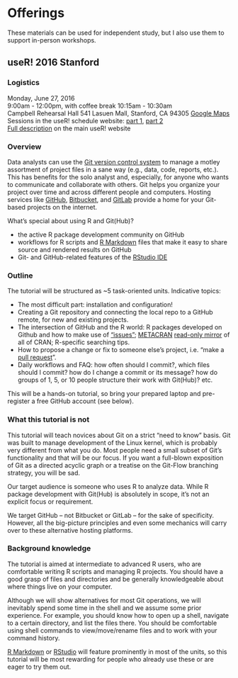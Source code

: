 # Offerings {#offer}

These materials can be used for independent study, but I also use them to support in-person workshops.

## useR! 2016 Stanford

### Logistics

Monday, June 27, 2016  
9:00am - 12:00pm, with coffee break 10:15am - 10:30am  
Campbell Rehearsal Hall 541 Lasuen Mall, Stanford, CA 94305 [Google Maps](https://www.google.com/maps/place/37%C2%B025'25.5%22N+122%C2%B010'10.0%22W/@37.4237529,-122.1716343,17z/data=!3m1!4b1!4m5!3m4!1s0x0:0x0!8m2!3d37.4237529!4d-122.1694456?hl=en)  
Sessions in the useR! schedule website: [part 1](http://schedule.user2016.org/event/7Bad/using-git-and-github-with-r-rstudio-and-r-markdown-part-1), [part 2](http://schedule.user2016.org/event/7Bav/using-git-and-github-with-r-rstudio-and-r-markdown-part-2)  
[Full description](http://user2016.org/tutorials/01.html) on the main useR! website  

### Overview

Data analysts can use the [Git version control system](https://git-scm.com) to manage a motley assortment of project files in a sane way (e.g., data, code, reports, etc.). This has benefits for the solo analyst and, especially, for anyone who wants to communicate and collaborate with others. Git helps you organize your project over time and across different people and computers. Hosting services like [GitHub](https://github.com), [Bitbucket](https://bitbucket.org), and [GitLab](https://about.gitlab.com) provide a home for your Git-based projects on the internet.

What's special about using R and Git(Hub)?

  * the active R package development community on GitHub
  * workflows for R scripts and [R Markdown](http://rmarkdown.rstudio.com) files that make it easy to share source and rendered results on GitHub
  * Git- and GitHub-related features of the [RStudio IDE](https://www.rstudio.com/products/rstudio-desktop/)

### Outline

The tutorial will be structured as ~5 task-oriented units. Indicative topics:

  * The most difficult part: installation and configuration!
  * Creating a Git repository and connecting the local repo to a GitHub remote, for new and existing projects.
  * The intersection of GitHub and the R world: R packages developed on Github and how to make use of ["issues"](https://guides.github.com/features/issues/); [METACRAN](http://www.r-pkg.org) [read-only mirror](https://github.com/cran) of all of CRAN; R-specific searching tips.
  * How to propose a change or fix to someone else's project, i.e. "make a [pull request](https://help.github.com/articles/using-pull-requests/)".
  * Daily workflows and FAQ: how often should I commit?, which files should I commit? how do I change a commit or its message? how do groups of 1, 5, or 10 people structure their work with Git(Hub)? etc.
  
This will be a hands-on tutorial, so bring your prepared laptop and pre-register a free GitHub account (see below).

### What this tutorial is not

This tutorial will teach novices about Git on a strict "need to know" basis. Git was built to manage development of the Linux kernel, which is probably very different from what you do. Most people need a small subset of Git's functionality and that will be our focus. If you want a full-blown exposition of Git as a directed acyclic graph or a treatise on the Git-Flow branching strategy, you will be sad.

Our target audience is someone who uses R to analyze data. While R package development with Git(Hub) is absolutely in scope, it's not an explicit focus or requirement.

We target GitHub -- not Bitbucket or GitLab -- for the sake of specificity. However, all the big-picture principles and even some mechanics will carry over to these alternative hosting platforms.

### Background knowledge

The tutorial is aimed at intermediate to advanced R users, who are comfortable writing R scripts and managing R projects. You should have a good grasp of files and directories and be generally knowledgeable about where things live on your computer.

Although we will show alternatives for most Git operations, we will inevitably spend some time in the shell and we assume some prior experience. For example, you should know how to open up a shell, navigate to a certain directory, and list the files there. You should be comfortable using shell commands to view/move/rename files and to work with your command history.

[R Markdown](http://rmarkdown.rstudio.com) or [RStudio](https://www.rstudio.com/products/rstudio-desktop/) will feature prominently in most of the units, so this tutorial will be most rewarding for people who already use these or are eager to try them out.
